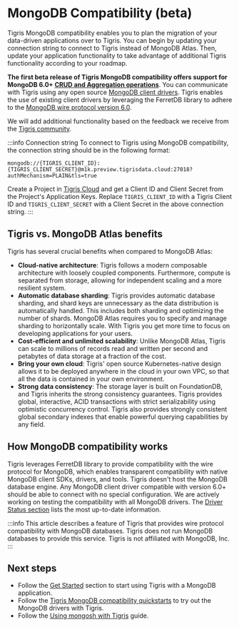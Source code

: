 # MongoDB Compatibility (beta)


Tigris MongoDB compatibility enables you to plan the migration of your
data-driven applications over to Tigris. You can begin by updating your
connection string to connect to Tigris instead of MongoDB Atlas. Then, update
your application functionality to take advantage of additional Tigris
functionality according to your roadmap.

**The first beta release of Tigris MongoDB compatibility offers support for MongoDB 6.0+
[CRUD and Aggregation operations](/docs/concepts/mongodb-compatibility/supported-features/)**.
You can communicate with Tigris using any open source
[MongoDB client drivers](https://docs.mongodb.org/ecosystem/drivers).
Tigris enables the use of existing client drivers by leveraging the FerretDB library
to adhere to the [MongoDB wire protocol version 6.0](https://www.mongodb.com/docs/manual/reference/mongodb-wire-protocol/).

We will add additional functionality based on the
feedback we receive from the <a href={tigrisConfig.discordUrl}>Tigris
community</a>.

:::info Connection string
To connect to Tigris using MongoDB compatibility, the connection string should
be in the following format:

```
mongodb://{TIGRIS_CLIENT_ID}:{TIGRIS_CLIENT_SECRET}@m1k.preview.tigrisdata.cloud:27018?authMechanism=PLAIN&tls=true
```

Create a Project in <a href={tigrisConfig.signupUrl}>Tigris Cloud</a> and get a Client ID and Client Secret from the Project's Application Keys.
Replace `TIGRIS_CLIENT_ID` with a Tigris Client ID and `TIGRIS_CLIENT_SECRET`
with a Client Secret in the above connection string.
:::

## Tigris vs. MongoDB Atlas benefits

Tigris has several crucial benefits when compared to MongoDB Atlas:

- **Cloud-native architecture**: Tigris follows a modern composable architecture
  with loosely coupled components. Furthermore, compute is separated from
  storage, allowing for independent scaling and a more resilient system.
- **Automatic database sharding**: Tigris provides automatic database sharding, and
  shard keys are unnecessary as the data distribution is automatically handled.
  This includes both sharding and optimizing the number of shards. MongoDB Atlas
  requires you to specify and manage sharding to horizontally scale. With Tigris
  you get more time to focus on developing applications for your users.
- **Cost-efficient and unlimited scalability**: Unlike MongoDB Atlas, Tigris can
  scale to millions of records read and written per second and petabytes of data
  storage at a fraction of the cost.
- **Bring your own cloud**: Tigris' open source Kubernetes-native design allows it
  to be deployed anywhere in the cloud in your own VPC, so that all the data is
  contained in your own environment.
- **Strong data consistency**: The storage layer is built on FoundationDB, and
  Tigris inherits the strong consistency guarantees. Tigris provides global,
  interactive, ACID transactions with strict serializability using optimistic
  concurrency control. Tigris also provides strongly consistent global secondary
  indexes that enable powerful querying capabilities by any field.

## How MongoDB compatibility works

Tigris leverages FerretDB library to provide compatibility with the wire protocol
for MongoDB, which enables transparent compatibility with native MongoDB client SDKs,
drivers, and tools. Tigris doesn't host the MongoDB database engine. Any
MongoDB client driver compatible with version 6.0+ should be able to connect
with no special configuration. We are actively working on testing the
compatibility with all MongoDB drivers.
The [Driver Status section](/docs/concepts/mongodb-compatibility/driver-status)
lists the most up-to-date information.

:::info
This article describes a feature of Tigris that provides wire protocol
compatibility with MongoDB databases. Tigris does not run MongoDB databases to
provide this service. Tigris is not affiliated with MongoDB, Inc.
:::

## Next steps

- Follow the [Get Started](/docs/concepts/mongodb-compatibility/get-started)
  section to start using Tigris with a MongoDB application.
- Follow the [Tigris MongoDB compatibility quickstarts](/docs/quickstarts/mongodb-compatibility/)
  to try out the MongoDB drivers with Tigris.
- Follow the [Using mongosh with Tigris](/docs/sdkstools/mongodb-compatibility/mongosh)
  guide.
